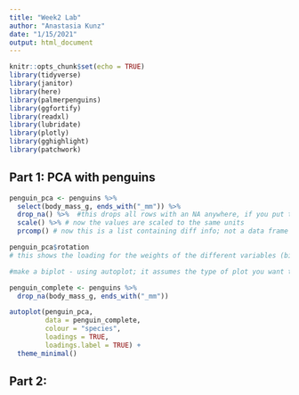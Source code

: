 ```yaml
---
title: "Week2 Lab"
author: "Anastasia Kunz"
date: "1/15/2021"
output: html_document
---
```


```r
knitr::opts_chunk$set(echo = TRUE)
library(tidyverse)
library(janitor)
library(here)
library(palmerpenguins)
library(ggfortify)
library(readxl)
library(lubridate)
library(plotly)
library(gghighlight)
library(patchwork)


```

## Part 1: PCA with penguins

```r
penguin_pca <- penguins %>% 
  select(body_mass_g, ends_with("_mm")) %>% 
  drop_na() %>%  #this drops all rows with an NA anywhere, if you put the var inbetween the () drops for that var  
  scale() %>% # now the values are scaled to the same units 
  prcomp() # now this is a list containing diff info; not a data frame anymore

penguin_pca$rotation
# this shows the loading for the weights of the different variables (biplot similar)

#make a biplot - using autoplot; it assumes the type of plot you want to make (need ggfortify for this)

penguin_complete <- penguins %>% 
  drop_na(body_mass_g, ends_with("_mm"))

autoplot(penguin_pca,
         data = penguin_complete, 
         colour = "species",
         loadings = TRUE,
         loadings.label = TRUE) +
  theme_minimal()


```

## Part 2: 


